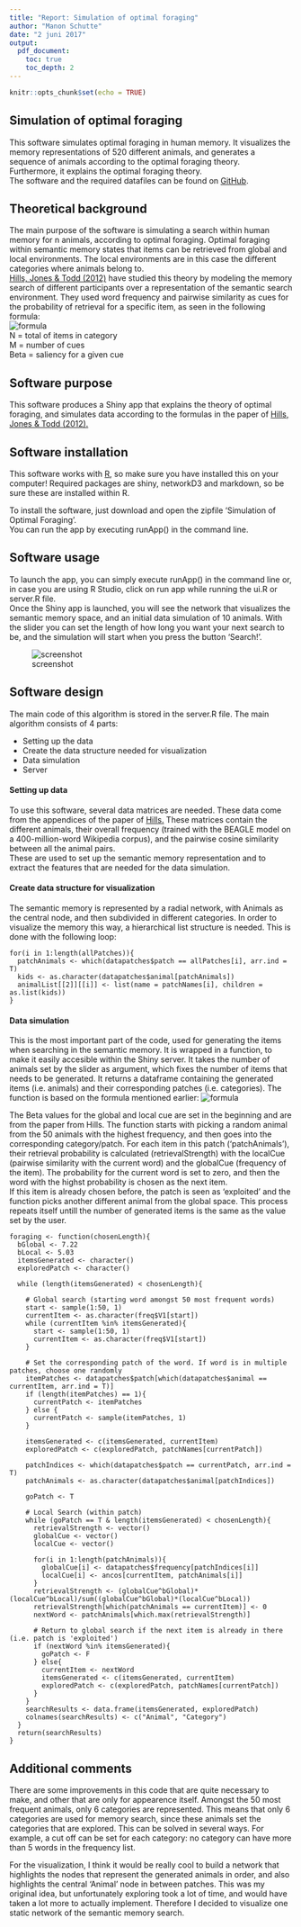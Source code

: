 ```yaml
---
title: "Report: Simulation of optimal foraging"
author: "Manon Schutte"
date: "2 juni 2017"
output: 
  pdf_document:
    toc: true
    toc_depth: 2
---
```


```r
knitr::opts_chunk$set(echo = TRUE)
```
## Simulation of optimal foraging

This software simulates optimal foraging in human memory. It visualizes the memory representations of 520 different animals, and generates a sequence of animals according to the optimal foraging theory.  
Furthermore, it explains the optimal foraging theory.  
The software and the required datafiles can be found on [GitHub][github]. 

## Theoretical background

The main purpose of the software is simulating a search within human memory for n animals, according to optimal foraging. Optimal foraging within semantic memory states that items can be retrieved from global and local environments. The local environments are in this case the different categories where animals belong to.  
[Hills, Jones & Todd (2012)][hills] have studied this theory by modeling the memory search of different participants over a representation of the semantic search environment. They used word frequency and pairwise similarity as cues for the probability of retrieval for a specific item, as seen in the following formula:  
![formula]   
N = total of items in category  
M = number of cues  
Beta = saliency for a given cue  

## Software purpose

This software produces a Shiny app that explains the theory of optimal foraging, 
and simulates data according to the formulas in the paper of [Hills, Jones & Todd (2012).][hills]

## Software installation

This software works with [R][r], so make sure you have installed this on your computer! 
Required packages are shiny, networkD3 and markdown, so be sure these are installed within R. 

To install the software, just download and open the zipfile 'Simulation of Optimal Foraging'.  
You can run the app by executing runApp() in the command line. 

## Software usage

To launch the app, you can simply execute runApp() in the command line or, in case you are using R Studio, click on run app while running the ui.R or server.R file.  
Once the Shiny app is launched, you will see the network that visualizes the semantic memory space, and an initial data simulation of 10 animals. With the slider you can set the length of how long you want your next search to be, and the simulation will start when you press the button 'Search!'.  

![screenshot]

## Software design

The main code of this algorithm is stored in the server.R file. The main algorithm consists of 4 parts:  

* Setting up the data  
* Create the data structure needed for visualization  
* Data simulation  
* Server  

#### Setting up data
To use this software, several data matrices are needed. These data come from the appendices of the paper of [Hills.][hills]
These matrices contain the different animals, their overall frequency (trained with the BEAGLE model on a 400-million-word Wikipedia corpus), and the pairwise cosine similarity between all the animal pairs.  
These are used to set up the semantic memory representation and to extract the features that are needed for the data simulation. 

#### Create data structure for visualization
The semantic memory is represented by a radial network, with Animals as the central node, and then subdivided in different categories. In order to visualize the memory this way, a hierarchical list structure is needed. 
This is done with the following loop:
```
for(i in 1:length(allPatches)){
  patchAnimals <- which(datapatches$patch == allPatches[i], arr.ind = T) 
  kids <- as.character(datapatches$animal[patchAnimals])
  animalList[[2]][[i]] <- list(name = patchNames[i], children = as.list(kids))
} 
```

#### Data simulation
This is the most important part of the code, used for generating the items when searching in the semantic memory. It is wrapped in a function, to make it easily accesible within the Shiny server. It takes the number of animals set by the slider as argument, which fixes the number of items that needs to be generated. It returns a dataframe containing the generated items (i.e. animals) and their corresponding patches (i.e. categories). The function is based on the formula mentioned earlier:
![formula]  

The Beta values for the global and local cue are set in the beginning and are from the paper from Hills. 
The function starts with picking a random animal from the 50 animals with the highest frequency, and then goes into the corresponding category/patch. For each item in this patch ('patchAnimals'), their retrieval probability is calculated (retrievalStrength) with the localCue (pairwise similarity with the current word) and the globalCue (frequency of the item). The probability for the current word is set to zero, and then the word with the highst probability is chosen as the next item.  
If this item is already chosen before, the patch is seen as 'exploited' and the function picks another different animal from the global space. This process repeats itself untill the number of generated items is the same as the value set by the user. 

```
foraging <- function(chosenLength){
  bGlobal <- 7.22
  bLocal <- 5.03
  itemsGenerated <- character()
  exploredPatch <- character()
  
  while (length(itemsGenerated) < chosenLength){
    
    # Global search (starting word amongst 50 most frequent words)
    start <- sample(1:50, 1)
    currentItem <- as.character(freq$V1[start])
    while (currentItem %in% itemsGenerated){
      start <- sample(1:50, 1)
      currentItem <- as.character(freq$V1[start])
    }
    
    # Set the corresponding patch of the word. If word is in multiple patches, choose one randomly
    itemPatches <- datapatches$patch[which(datapatches$animal == currentItem, arr.ind = T)]
    if (length(itemPatches) == 1){
      currentPatch <- itemPatches
    } else {
      currentPatch <- sample(itemPatches, 1)
    }
    
    itemsGenerated <- c(itemsGenerated, currentItem)
    exploredPatch <- c(exploredPatch, patchNames[currentPatch]) 
    
    patchIndices <- which(datapatches$patch == currentPatch, arr.ind = T) 
    patchAnimals <- as.character(datapatches$animal[patchIndices])
    
    goPatch <- T
    
    # Local Search (within patch)
    while (goPatch == T & length(itemsGenerated) < chosenLength){
      retrievalStrength <- vector()
      globalCue <- vector()
      localCue <- vector()
      
      for(i in 1:length(patchAnimals)){
        globalCue[i] <- datapatches$frequency[patchIndices[i]]
        localCue[i] <- ancos[currentItem, patchAnimals[i]]
      }
      retrievalStrength <- (globalCue^bGlobal)*(localCue^bLocal)/sum((globalCue^bGlobal)*(localCue^bLocal))
      retrievalStrength[which(patchAnimals == currentItem)] <- 0
      nextWord <- patchAnimals[which.max(retrievalStrength)]
      
      # Return to global search if the next item is already in there (i.e. patch is 'exploited')
      if (nextWord %in% itemsGenerated){
        goPatch <- F
      } else{
        currentItem <- nextWord
        itemsGenerated <- c(itemsGenerated, currentItem)
        exploredPatch <- c(exploredPatch, patchNames[currentPatch])
      }
    }
    searchResults <- data.frame(itemsGenerated, exploredPatch)
    colnames(searchResults) <- c("Animal", "Category")
  }
  return(searchResults)
}
```

## Additional comments

There are some improvements in this code that are quite necessary to make, and other that are only for appearence itself. 
Amongst the 50 most frequent animals, only 6 categories are represented. This means that only 6 categories are used for memory search, since these animals set the categories that are explored. This can be solved in several ways. For example, a cut off can be set for each category: no category can have more than 5 words in the frequency list. 

For the visualization, I think it would be really cool to build a network that highlights the nodes that represent the generated animals in order, and also highlights the central 'Animal' node in between patches. This was my original idea, but unfortunately exploring took a lot of time, and would have taken a lot more to actually implement. Therefore I decided to visualize one static network of the semantic memory search. 

[hills]: http://psycnet.apa.org/journals/rev/119/2/431/
[r]: https://www.r-project.org/
[github]: https://github.com/MSchutte/Optimal-foraging

[formula]: formula.jpg
[screenshot]: screenshot.jpg 